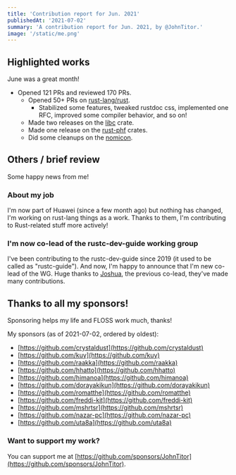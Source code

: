 ```yaml
---
title: 'Contribution report for Jun. 2021'
publishedAt: '2021-07-02'
summary: 'A contribution report for Jun. 2021, by @JohnTitor.'
image: '/static/me.png'
---
```


## Highlighted works

June was a great month!

- Opened 121 PRs and reviewed 170 PRs.
  - Opened 50+ PRs on [rust-lang/rust].
    - Stabilized some features, tweaked rustdoc css, implemented one RFC, improved some compiler behavior, and so on!
  - Made two releases on the [libc] crate.
  - Made one release on the [rust-phf] crates.
  - Did some cleanups on the [nomicon].

[rust-lang/rust]: https://github.com/rust-lang/rust
[libc]: https://github.com/rust-lang/libc
[rust-phf]: https://github.com/rust-phf/rust-phf
[nomicon]: https://doc.rust-lang.org/nightly/nomicon/

## Others / brief review

Some happy news from me!

### About my job

I'm now part of Huawei (since a few month ago) but nothing has changed, I'm working on rust-lang things as a work.
Thanks to them, I'm contributing to Rust-related stuff more actively!

### I'm now co-lead of the rustc-dev-guide working group

I've been contributing to the rustc-dev-guide since 2019 (it used to be called as "rustc-guide").
And now, I'm happy to announce that I'm new co-lead of the WG.
Huge thanks to [Joshua], the previous co-lead, they've made many contributions.

[joshua]: https://github.com/jyn514

## Thanks to all my sponsors!

Sponsoring helps my life and FLOSS work much, thanks!

My sponsors (as of 2021-07-02, ordered by oldest):

- [https://github.com/crystaldust](https://github.com/crystaldust)
- [https://github.com/kuy](https://github.com/kuy)
- [https://github.com/raakka](https://github.com/raakka)
- [https://github.com/hhatto](https://github.com/hhatto)
- [https://github.com/himanoa](https://github.com/himanoa)
- [https://github.com/dorayakikun](https://github.com/dorayakikun)
- [https://github.com/romatthe](https://github.com/romatthe)
- [https://github.com/freddi-kit](https://github.com/freddi-kit)
- [https://github.com/mshrtsr](https://github.com/mshrtsr)
- [https://github.com/nazar-pc](https://github.com/nazar-pc)
- [https://github.com/uta8a](https://github.com/uta8a)

### Want to support my work?

You can support me at [https://github.com/sponsors/JohnTitor](https://github.com/sponsors/JohnTitor).
